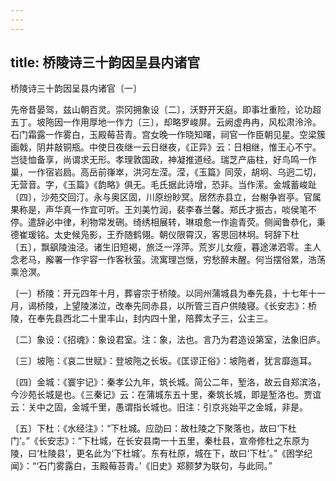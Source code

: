 ```yaml
---
---
---
```

title: 桥陵诗三十韵因呈县内诸官
---



桥陵诗三十韵因呈县内诸官〔一〕


先帝昔晏驾，兹山朝百灵。崇冈拥象设〔二〕，沃野开天庭。即事壮重险，论功超五丁。坡陁因一作用厚地一作力〔三〕，却略罗峻屏。云阙虚冉冉，风松肃泠泠。石门霜露一作雾白，玉殿莓苔青。宫女晚一作晓知曙，祠官一作臣朝见星。空梁簇画戟，阴井敲铜瓶。中使日夜继一云日继夜，《正异》云：日相继，惟王心不宁。岂徒恤备享，尚谓求无形。孝理敦国政，神凝推道经。瑞芝产庙柱，好鸟鸣一作巢，一作宿岩扃。高岳前嵂崒，洪河左滢。滢，《玉篇》同荥，胡坰、乌迥二切，无营音。字，《玉篇》《韵略》俱无。毛氏据此诗增，恐非。当作潆。金城蓄峻趾〔四〕，沙苑交回汀。永与奥区固，川原纷眇冥。居然赤县立，台榭争岧亭。官属果称是，声华真一作宜可听。王刘美竹润，裴李春兰馨。郑氏才振古，啖侯笔不停。遣辞必中律，利物常发硎。绮绣相展转，琳琅愈一作逾青荧。侧闻鲁恭化，秉德崔瑗铭。太史候凫影，王乔随鹤翎。朝仪限霄汉，客思回林坰。轲辞下杜〔五〕，飘飖陵浊泾。诸生旧短褐，旅泛一浮萍。荒岁儿女瘦，暮途涕泗零。主人念老马，廨署一作宇容一作客秋萤。流寓理岂惬，穷愁醉未醒。何当摆俗累，浩荡乘沧溟。

〔一〕桥陵：开元四年十月，葬睿宗于桥陵。以同州蒲城县为奉先县，十七年十一月，谒桥陵，上望陵涕泣，改奉先同赤县，以所管三百户供陵寝。《长安志》：桥陵，在奉先县西北二十里丰山，封内四十里，陪葬太子三，公主三。

〔二〕象设：《招魂》：象设君室。注：象，法也。言乃为君造设第室，法象旧庐。

〔三〕坡陁：《哀二世赋》：登坡陁之长坂。《匡谬正俗》：坡陁者，犹言靡迤耳。

〔四〕金城：《寰宇记》：秦孝公九年，筑长城。简公二年，堑洛，故云自郑滨洛，今沙苑长城是也。《三秦记》云：在蒲城东五十里，秦筑长城，即是堑洛也。贾谊云：关中之固，金城千里，愚谓指长城也。旧注：引京兆始平之金城，非是。

〔五〕下杜：《水经注》：“下杜城。应劭曰：故杜陵之下聚落也，故曰‘下杜门’。”《长安志》：“下杜城，在长安县南一十五里，秦杜县，宣帝修杜之东原为陵，曰‘杜陵县’，更名此为‘下杜城’。东有杜原，城在下，故曰‘下杜’。”《困学纪闻》：“‘石门雾露白，玉殿莓苔青。’《旧史》郑颢梦为联句，与此同。”